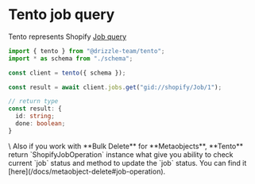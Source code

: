 
# Tento job query

Tento represents Shopify [Job query](https://shopify.dev/docs/api/admin-graphql/2024-10/queries/job)
<CodeTab>
```typescript copy
import { tento } from "@drizzle-team/tento";
import * as schema from "./schema";

const client = tento({ schema });

const result = await client.jobs.get("gid://shopify/Job/1");
```
```typescript
// return type
const result: {
  id: string;
  done: boolean;
}
```
</CodeTab>
\
Also if you work with **Bulk Delete** for **Metaobjects**, **Tento** return `ShopifyJobOperation` instance what give you ability to check current `job` status and method to update the `job` status.
You can find it [here](/docs/metaobject-delete#job-operation).